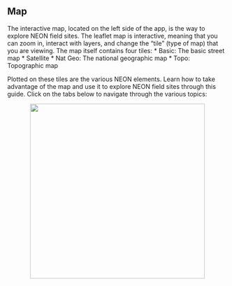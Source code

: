 ## Map

The interactive map, located on the left side of the app, is the way to explore NEON field sites. The leaflet map is interactive, meaning that you can zoom in, interact with layers, and change the "tile" (type of map) that you are viewing. The map itself contains four tiles:
* Basic: The basic street map
* Satellite
* Nat Geo: The national geographic map
* Topo: Topographic map

Plotted on these tiles are the various NEON elements. Learn how to take advantage of the map and use it to explore NEON field sites through this guide. Click on the tabs below to navigate through the various topics:

<center><img src='https://github.com/cyverse-gis/NEON-Shiny-Browser/blob/master/Img/Help_map.png?raw=true' height='400'></center>
